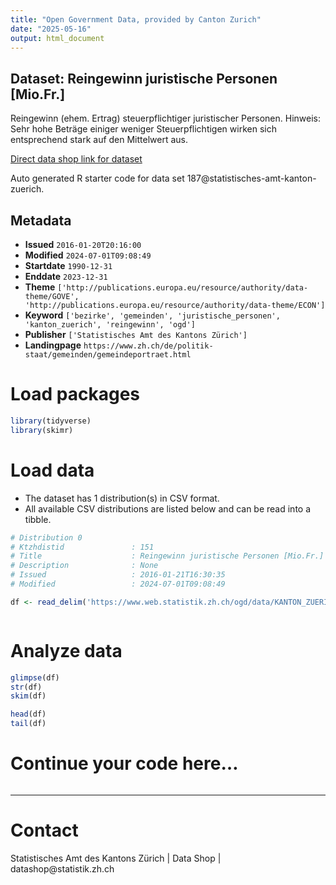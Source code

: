```yaml
---
title: "Open Government Data, provided by Canton Zurich"
date: "2025-05-16"
output: html_document
---
```


## Dataset: Reingewinn juristische Personen [Mio.Fr.]

Reingewinn (ehem. Ertrag) steuerpflichtiger juristischer Personen. Hinweis: Sehr hohe Beträge einiger weniger Steuerpflichtigen wirken sich entsprechend stark auf den Mittelwert aus.

[Direct data shop link for dataset](https://www.zh.ch/de/politik-staat/statistik-daten/datenkatalog.html#/datasets/187@statistisches-amt-kanton-zuerich)

Auto generated R starter code for data set 187@statistisches-amt-kanton-zuerich.

## Metadata

- **Issued** `2016-01-20T20:16:00`
- **Modified** `2024-07-01T09:08:49`
- **Startdate** `1990-12-31`
- **Enddate** `2023-12-31`
- **Theme** `['http://publications.europa.eu/resource/authority/data-theme/GOVE', 'http://publications.europa.eu/resource/authority/data-theme/ECON']`
- **Keyword** `['bezirke', 'gemeinden', 'juristische_personen', 'kanton_zuerich', 'reingewinn', 'ogd']`
- **Publisher** `['Statistisches Amt des Kantons Zürich']`
- **Landingpage** `https://www.zh.ch/de/politik-staat/gemeinden/gemeindeportraet.html`


# Load packages

```r

library(tidyverse)
library(skimr)

```

# Load data

-   The dataset has 1 distribution(s) in CSV format.
-   All available CSV distributions are listed below and can be read into a tibble.

```r

# Distribution 0
# Ktzhdistid               : 151
# Title                    : Reingewinn juristische Personen [Mio.Fr.]
# Description              : None
# Issued                   : 2016-01-21T16:30:35
# Modified                 : 2024-07-01T09:08:49

df <- read_delim('https://www.web.statistik.zh.ch/ogd/data/KANTON_ZUERICH_279.csv')



```

# Analyze data

```r

glimpse(df)
str(df)
skim(df)

head(df)
tail(df)

```

# Continue your code here...

```r

```

------------------------------------------------------------------------

# Contact

Statistisches Amt des Kantons Zürich | Data Shop | datashop@statistik.zh.ch
